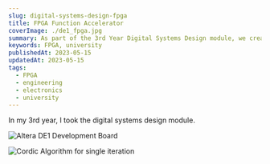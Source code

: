 ```yaml
---
slug: digital-systems-design-fpga
title: FPGA Function Accelerator
coverImage: ./de1_fpga.jpg
summary: As part of the 3rd Year Digital Systems Design module, we created a function accelerator using an Altera Cyclone V FPGA. This system was built around the NIOS II embedded processor with custom instructions to a hardware block that calculated Cosine implemented with the CORDIC algorithm.
keywords: FPGA, university
publishedAt: 2023-05-15
updatedAt: 2023-05-15
tags:
  - FPGA
  - engineering
  - electronics
  - university
---
```


In my 3rd year, I took the digital systems design module.

![Altera DE1 Development Board](./de1_fpga.jpg)

![Cordic Algorithm for single iteration](./fullyiterativebitparallel.png)

